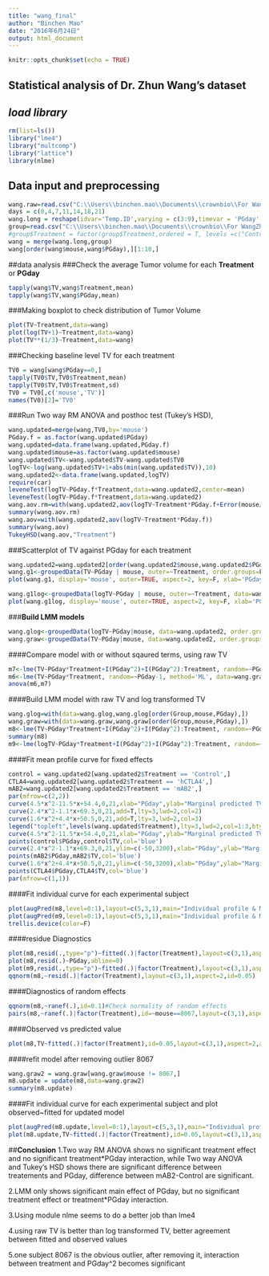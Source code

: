 ---
title: "wang_final"
author: "Binchen Mao"
date: "2016年6月24日"
output: html_document
---

```{r setup, include=FALSE}
knitr::opts_chunk$set(echo = TRUE)
```

## Statistical analysis of Dr. Zhun Wang's dataset

## *load library*
```{r,message=FALSE}
rm(list=ls())
library("lme4")
library("multcomp")
library("lattice")
library(nlme)
```
## Data input and preprocessing
```{r}
wang.raw=read.csv("C:\\Users\\binchen.mao\\Documents\\crownbio\\For WangZhun\\data_06102016.csv",h=T)
days = c(0,4,7,11,14,18,21)
wang.long = reshape(idvar='Temp.ID',varying = c(3:9),timevar = 'PGday',times=days,data=wang.raw,direction = 'long',v.names = 'TV')
group=read.csv("C:\\Users\\binchen.mao\\Documents\\crownbio\\For WangZhun\\group_06102016.csv",h=T)
#group$Treatment = factor(group$Treatment,ordered = T, levels =c("Control","BA-087-mAB2","Anti-hCTLA4") )
wang = merge(wang.long,group)
wang[order(wang$mouse,wang$PGday),][1:10,]
```
##data analysis
###Check the average Tumor volume for each **Treatment** or **PGday**
```{r}
tapply(wang$TV,wang$Treatment,mean)
tapply(wang$TV,wang$PGday,mean)
```

###Making boxplot to check distribution of Tumor Volume
```{r}
plot(TV~Treatment,data=wang)
plot(log(TV+1)~Treatment,data=wang)
plot(TV**(1/3)~Treatment,data=wang)
```

###Checking baseline level TV for each treatment
```{r}
TV0 = wang[wang$PGday==0,]
tapply(TV0$TV,TV0$Treatment,mean)
tapply(TV0$TV,TV0$Treatment,sd)
TV0 = TV0[,c('mouse','TV')]
names(TV0)[2]='TV0'
```

###Run Two way RM ANOVA and posthoc test (Tukey's HSD),
```{r,warning=FALSE,message=FALSE}
wang.updated=merge(wang,TV0,by='mouse')
PGday.f = as.factor(wang.updated$PGday)
wang.updated=data.frame(wang.updated,PGday.f)
wang.updated$mouse=as.factor(wang.updated$mouse)
wang.updated$TV<-wang.updated$TV-wang.updated$TV0
logTV<-log(wang.updated$TV+1+abs(min(wang.updated$TV)),10)
wang.updated2<-data.frame(wang.updated,logTV)
require(car)
leveneTest(logTV~PGday.f*Treatment,data=wang.updated2,center=mean)
leveneTest(logTV~PGday.f*Treatment,data=wang.updated2)
wang.aov.rm=with(wang.updated2,aov(logTV~Treatment*PGday.f+Error(mouse/PGday.f)))
summary(wang.aov.rm)
wang.aov=with(wang.updated2,aov(logTV~Treatment*PGday.f))
summary(wang.aov)
TukeyHSD(wang.aov,"Treatment")
```

###Scatterplot of TV against PGday for each treatment
```{r}
wang.updated2=wang.updated2[order(wang.updated2$mouse,wang.updated2$PGday),]
wang.g1<-groupedData(TV~PGday | mouse, outer=~Treatment, order.groups=F,data=wang.updated2)
plot(wang.g1, display='mouse', outer=TRUE, aspect=2, key=F, xlab='PGday', ylab='TV', main='Individual TV data by Treatment Group')

wang.g1log<-groupedData(logTV~PGday | mouse, outer=~Treatment, data=wang.updated2)
plot(wang.g1log, display='mouse', outer=TRUE, aspect=2, key=F, xlab='PGday', ylab='log(TV)', main='Individual TV data by Treatment Group')
```

###**Build LMM models**
```{r,warning=F,message=F}
wang.glog<-groupedData(logTV~PGday|mouse, data=wang.updated2, order.groups=F)
wang.graw<-groupedData(TV~PGday|mouse, data=wang.updated2, order.groups=F)
```

####Compare model with or without sqaured terms, using raw TV
```{r,warning=F,message=F}
m7<-lme(TV~PGday*Treatment+I(PGday^2)+I(PGday^2):Treatment, random=~PGday+I(PGday^2)-1, method='ML', data=wang.graw)
m6<-lme(TV~PGday*Treatment, random=~PGday-1, method='ML', data=wang.graw)
anova(m6,m7)
```

####Build LMM model with raw TV and log transformed TV
```{r,warning=F,message=F}
wang.glog=with(data=wang.glog,wang.glog[order(Group,mouse,PGday),])
wang.graw=with(data=wang.graw,wang.graw[order(Group,mouse,PGday),])
m8<-lme(TV~PGday*Treatment+I(PGday^2)+I(PGday^2):Treatment, random=~PGday+I(PGday^2)-1, method='REML', data=wang.graw)
summary(m8)
m9<-lme(logTV~PGday*Treatment+I(PGday^2)+I(PGday^2):Treatment, random=~PGday+I(PGday^2)-1, method='REML', data=wang.glog)
```

####Fit mean profile curve for fixed effects
```{r,warning=F,message=F}
control = wang.updated2[wang.updated2$Treatment == 'Control',]
CTLA4=wang.updated2[wang.updated2$Treatment == 'hCTLA4',]
mAB2=wang.updated2[wang.updated2$Treatment == 'mAB2',]
par(mfrow=c(2,2))
curve(4.5*x^2-11.5*x+54.4,0,21,xlab="PGday",ylab="Marginal predicted TV",lty=3,lwd=2,ylim=c(-50,3200),co1=1,main="TV~PGday|Treatment curve")
curve(2.4*x^2-1.1*x+69.3,0,21,add=T,lty=3,lwd=2,col=2)
curve(1.6*x^2+4.4*x+50.5,0,21,add=T,lty=3,lwd=2,col=3)
legend("topleft",levels(wang.updated$Treatment),lty=3,lwd=2,col=1:3,bty='n')
curve(4.5*x^2-11.5*x+54.4,0,21,xlab="PGday",ylab="Marginal predicted TV",main="TV~PGday|Control",lty=3,lwd=3,ylim=c(-50,3200),co1=1)
points(control$PGday,control$TV,col='blue')
curve(2.4*x^2-1.1*x+69.3,0,21,ylim=c(-50,3200),xlab="PGday",ylab="Marginal predicted TV",main="TV~PGday|mAB2",lty=3,lwd=3,col=2)
points(mAB2$PGday,mAB2$TV,col='blue')
curve(1.6*x^2+4.4*x+50.5,0,21,ylim=c(-50,3200),xlab="PGday",ylab="Marginal predicted TV",main="TV~PGday|hCTLA4",lty=3,lwd=3,col=3)
points(CTLA4$PGday,CTLA4$TV,col='blue')
par(mfrow=c(1,1))
```

####Fit individual curve for each experimental subject
```{r,warning=F,message=F}
plot(augPred(m8,level=0:1),layout=c(5,3,1),main="Individual profile & Mean profile") #model bulit using Raw TV
plot(augPred(m9,level=0:1),layout=c(5,3,1),main="Individual profile & Mean profile(logTV)") #model bulit using log transformed TV
trellis.device(color=F)
```

####residue Diagnostics
```{r,warning=F,message=F}
plot(m8,resid(.,type="p")~fitted(.)|factor(Treatment),layout=c(3,1),aspect=2,abline=2)
plot(m8,resid(.)~PGday,abline=0)
plot(m9,resid(.,type="p")~fitted(.)|factor(Treatment),layout=c(3,1),aspect=2,abline=2)
qqnorm(m8,~resid(.)|factor(Treatment),layout=c(3,1),aspect=2,id=0.05)
```

####Diagnostics of random effects
```{r,warning=F,message=F}
qqnorm(m8,~ranef(.),id=0.1)#Check normality of random effects
pairs(m8,~ranef(.)|factor(Treatment),id=~mouse==8067,layout=c(3,1),aspect=2)
```

####Observed vs predicted value
```{r,warning=F,message=F}
plot(m8,TV~fitted(.)|factor(Treatment),id=0.05,layout=c(3,1),aspect=2,abline=c(0,1),lty=2)
```

####refit model after removing outlier 8067
```{r,warning=F,message=F}
wang.graw2 = wang.graw[wang.graw$mouse != 8067,]
m8.update = update(m8,data=wang.graw2)
summary(m8.update)
```

####Fit individual curve for each experimental subject and plot observed~fitted for updated model
```{r,warning=F,message=F}
plot(augPred(m8.update,level=0:1),layout=c(5,3,1),main="Individual profile & Mean profile")
plot(m8.update,TV~fitted(.)|factor(Treatment),id=0.05,layout=c(3,1),aspect=2,abline=c(0,1),lty=2)
```

##**Conclusion**
1.Two way RM ANOVA shows no significant treatment effect and no significant treatment*PGday interaction, while Two way ANOVA  
and Tukey's HSD shows there are significant difference between treatements and PGday, difference between mAB2-Control are significant.

2.LMM only shows significant main effect of PGday, but no significant treatment effect or treatment*PGday interaction.

3.Using module nlme seems to do a better job than lme4

4.using raw TV is better than log transformed TV, better agreement between fitted and observed values

5.one subject 8067 is the obvious outlier, after removing it, interaction between treatment and PGday^2 becomes significant













